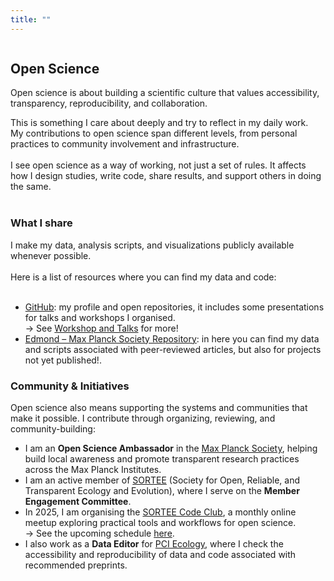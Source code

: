 ```yaml
---
title: ""
---
```


::: {.page-icon}
<img src="img/icons/open-science.svg" alt="" aria-hidden="true">
:::

## Open Science {#open-science}

Open science is about building a scientific culture that values accessibility, transparency, reproducibility, and collaboration.

This is something I care about deeply and try to reflect in my daily work. <br> My contributions to open science span different levels, from personal practices to community involvement and infrastructure.  <br> <br>
I see open science as a way of working, not just a set of rules. It affects how I design studies, write code, share results, and support others in doing the same. <br> <br>

### What I share

I make my data, analysis scripts, and visualizations publicly available whenever possible. <br><br>Here is a list of resources where you can find my data and code: <br><br>

- [GitHub](https://github.com/cecibaldoni?tab=repositories): my profile and open repositories, it includes some presentations for talks and workshops I organised. <br>
   →  See [Workshop and Talks](talks.qmd#talks-workshops) for more! <br>
- [Edmond – Max Planck Society Repository](https://edmond.mpg.de/dataverse/edmond/?q=%22Baldoni%2C+Cecilia%22): in here you can find my data and scripts associated with peer-reviewed articles, but also for projects not yet published!. <br>

### Community & Initiatives

Open science also means supporting the systems and communities that make it possible. I contribute through organizing, reviewing, and community-building:

- I am an **Open Science Ambassador** in the [Max Planck Society](https://www.openscience-groups.mpg.de/ambassadors), helping build local awareness and promote transparent research practices across the Max Planck Institutes.
- I am an active member of [SORTEE](https://www.sortee.org/) (Society for Open, Reliable, and Transparent Ecology and Evolution), where I serve on the **Member Engagement Committee**.
- In 2025, I am organising the [SORTEE Code Club](https://www.sortee.org/code_club/), a monthly online meetup exploring practical tools and workflows for open science.  
  → See the upcoming schedule [here](https://docs.google.com/spreadsheets/d/1rOOOE7ghPduwtFftG0DJJf0DXVigAdcmQ0xdEwbKQXo/edit).
- I also work as a **Data Editor** for [PCI Ecology](https://ecology.peercommunityin.org/), where I check the accessibility and reproducibility of data and code associated with recommended preprints.
